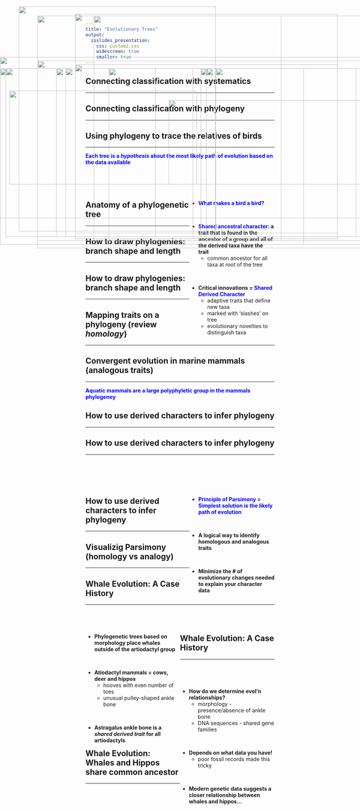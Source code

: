 ```yaml
---
title: "Evolutionary Trees"
output: 
  ioslides_presentation:
    css: custom2.css
    widescreen: true
    smaller: true
---
```


## Connecting classification with systematics
<hr>

<IMG STYLE="position:absolute; TOP:190px; LEFT:15px; WIDTH:500px; HEIGHT:450px" SRC="images/class.jpg">


## Connecting classification with phylogeny
<hr>

<IMG STYLE="position:absolute; TOP:190px; LEFT:15px; WIDTH:500px; HEIGHT:450px" SRC="images/class.jpg">

<IMG STYLE="position:absolute; TOP:190px; LEFT:535px; WIDTH:500px; HEIGHT:450px" SRC="images/phylo.jpg">

## Using phylogeny to trace the relatives of birds
<hr>
<span style="color:blue">**Each tree is a *hypothesis* about the most likely path of evolution based on the data available**</span>


<IMG STYLE="position:absolute; TOP:190px; LEFT:175px; WIDTH:800px; HEIGHT:450px" SRC="images/birdsrelate.jpg">

##
<br/>
<br/>

<div style="float: right ; width: 45%;">
* **<span style="color:blue">What makes a bird a bird?</span>**

<br/>

* **<span style="color:blue">Shared ancestral character</span>: a trait that is found in the ancestor of a group and all of the derived taxa have the trait**
    + common ancestor for all taxa at *root* of the tree

<br/>

* **Critical innovations = <span style="color:blue">Shared Derived Character</span>**
    + adaptive traits that define new taxa
    + marked with 'slashes' on tree
    + evolutionary novelties to distinguish taxa

</div>


<IMG STYLE="position:absolute; TOP:25px; LEFT:50px; WIDTH:525px; HEIGHT:600px" SRC="images/bird_evo.jpg">


## Anatomy of a phylogenetic tree
<hr>

<IMG STYLE="position:absolute; TOP:170px; LEFT:100px; WIDTH:900px; HEIGHT:500px" SRC="images/tree.jpg">

## 

<IMG STYLE="position:absolute; TOP:50px; LEFT:100px; WIDTH:900px; HEIGHT:600px" SRC="images/polytomy.gif">

## How to draw phylogenies: branch shape and length
<hr>

<IMG STYLE="position:absolute; TOP:180px; LEFT:200px; WIDTH:700px; HEIGHT:450px" SRC="images/shape.jpg">

## How to draw phylogenies: branch shape and length
<hr>

<IMG STYLE="position:absolute; TOP:160px; LEFT:0px; WIDTH:1100px; HEIGHT:500px" SRC="images/shape2.png">

## Mapping traits on a phylogeny (review *homology*)
<hr>

<IMG STYLE="position:absolute; TOP:190px; LEFT:150px; WIDTH:800px; HEIGHT:450px" SRC="images/clade.jpg">

## 

<IMG STYLE="position:absolute; TOP:45px; LEFT:200px; WIDTH:700px; HEIGHT:600px" SRC="images/parapoly.jpg">

## Convergent evolution in marine mammals (analogous traits)
<hr>
**<span style="color:blue">Aquatic mammals are a large polyphyletic group in the mammals phylogeney</span>**
<IMG STYLE="position:absolute; TOP:190px; LEFT:290px; WIDTH:520px; HEIGHT:470px" SRC="images/convergent.jpg">

<!-- ##  -->

<!-- <IMG STYLE="position:absolute; TOP:150px; LEFT:50px; WIDTH:1000px; HEIGHT:400px" SRC="images/crabs.png"> -->

## How to use derived characters to infer phylogeny
<hr>

<IMG STYLE="position:absolute; TOP:190px; LEFT:15px; WIDTH:500px; HEIGHT:450px" SRC="images/chractertable.jpg">

## How to use derived characters to infer phylogeny
<hr>
<br/>
<br/>
<br/>
<br/>

<IMG STYLE="position:absolute; TOP:190px; LEFT:15px; WIDTH:500px; HEIGHT:450px" SRC="images/chractertable.jpg">

<div style="float: right; width: 45%;">

* **<span style="color:blue">Principle of Parsimony = Simplest solution is the likely path of evolution</span>**

<br/>

* **A logical way to identify homologous and analogous traits**

<br/>

* **Minimize the # of evolutionary changes needed to explain your character data** 

</div>

## How to use derived characters to infer phylogeny
<hr>

<IMG STYLE="position:absolute; TOP:190px; LEFT:15px; WIDTH:500px; HEIGHT:450px" SRC="images/chractertable.jpg">

<IMG STYLE="position:absolute; TOP:190px; LEFT:550px; WIDTH:500px; HEIGHT:450px" SRC="images/draw.jpg">

## Visualizig Parsimony (homology vs analogy)
<hr>

<IMG STYLE="position:absolute; TOP:190px; LEFT:0px; WIDTH:1100px; HEIGHT:400px" SRC="images/parsimony.jpg">


## Whale Evolution: A Case History
<hr>
<br/>
<br/>

<div style="float: left; width: 50%;">

* **Phylogenetic trees based on morphology place whales outside of the artiodactyl group**

<br/>

* **Atiodactyl mammals = cows, deer and hippos** 
    + hooves with even number of toes
    + unusual pulley-shaped ankle bone

<br/>

* **Astragalus ankle bone is a *shared derived trait* for all artiodactyls**

</div>

<IMG STYLE="position:absolute; TOP:190px; LEFT:575px; WIDTH:400px; HEIGHT:450px" SRC="images/whale1.jpg">


## Whale Evolution: A Case History
<hr>
<br/>
<br/>

<div style="float: right ; width: 50%;">

* **How do we determine evol'n relationships?**
    + morphology - presence/absence of ankle bone
    + DNA sequences - shared gene families

<br/>

* **Depends on what data you have!**
    + poor fossil records made this tricky 

<br/>

* **Modern genetic data suggests a closer relationship between whales and hippos...**

</div>

<IMG STYLE="position:absolute; TOP:250px; LEFT:25px; WIDTH:500px; HEIGHT:250px" SRC="images/ankle.jpg">

## Whale Evolution: Whales and Hippos share common ancestor
<hr>

<IMG STYLE="position:absolute; TOP:190px; LEFT:15px; WIDTH:400px; HEIGHT:450px" SRC="images/whale2.jpg">

<IMG STYLE="position:absolute; TOP:275px; LEFT:450px; WIDTH:625px; HEIGHT:225px" SRC="images/whale3.jpg">

## 

<IMG STYLE="position:absolute; TOP:50px; LEFT:250px; WIDTH:500px; HEIGHT:600px" SRC="images/treeoflife.jpg">

<!-- ##  -->

<!-- <IMG STYLE="position:absolute; TOP:10px; LEFT:100px; WIDTH:900px; HEIGHT:700px" SRC="images/treeoflife3.jpg"> -->
